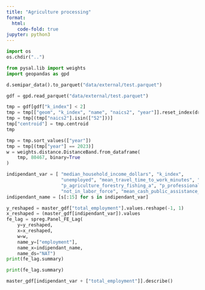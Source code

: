 ```yaml
---
title: "Agriculture processing"
format:
  html:
    code-fold: true
jupyter: python3
---
```


```python
import os
os.chdir("..")
```

```python
from pysal.lib import weights
import geopandas as gpd
```

```python
d.semipar_data().to_parquet("data/external/test.parquet")
```

```python
gdf = gpd.read_parquet("data/external/test.parquet")
```

```python
tmp = gdf[gdf["k_index"] < 2]
tmp = tmp[["geom", "k_index", "name", "naics2", "year"]].reset_index(drop=True)
tmp = tmp[(tmp["naics2"].isin(["52"]))]
tmp["centroid"] = tmp.centroid
tmp
```

```python
tmp = tmp.sort_values(["year"])
tmp = tmp[(tmp["year"] == 2023)]
w = weights.distance.DistanceBand.from_dataframe(
    tmp, 80467, binary=True
)
```

```python
indipendant_var = [ "median_household_income_dollars", "k_index",
                    "unemployed", "mean_travel_time_to_work_minutes", "armed_forces", "food_security", "p_public_administration", "p_with_social_security",
                    "p_agriculture_forestry_fishing_a", "p_professional_scientific_and_ma", "p_manufacturing", "p_construction", "p_snap", "p_information",
                    "not_in_labor_force", "mean_cash_public_assistance_inco", "p_retirement"]
indipendant_name = [s[:15] for s in indipendant_var]

y_reshaped = master_gdf["total_employment"].values.reshape(-1, 1)
x_reshaped = (master_gdf[indipendant_var]).values
fe_lag = spreg.Panel_FE_Lag(
    y=y_reshaped, 
    x=x_reshaped, 
    w=w, 
    name_y=["employment"], 
    name_x=indipendant_name, 
    name_ds="NAT")
print(fe_lag.summary)
```


```python
print(fe_lag.summary)
```


```python
master_gdf[indipendant_var + ["total_employment"]].describe()
```